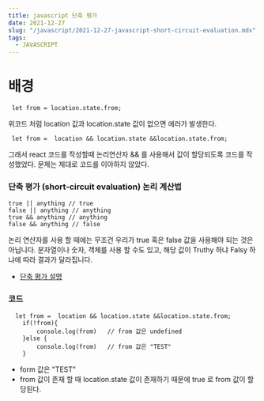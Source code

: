 ```yaml
---
title: javascript 단축 평가
date: 2021-12-27
slug: "/javascript/2021-12-27-javascript-short-circuit-evaluation.mdx"
tags:
  - JAVASCRIPT
--- 
```


# 배경

```
 let from = location.state.from;
```
위코드 처럼
 location 값과 location.state 값이 없으면 에러가 발생한다.
 
 ```
  let from =  location && location.state &&location.state.from;
 ```
그래서 react 코드를 작성할때 논리연산자 && 를 사용해서 값이 할당되도록 코드를 작성했었다.
문제는 제대로 코드를 이야하지 않았다.

 
### 단축 평가 (short-circuit evaluation) 논리 계산법

```
true || anything // true
false || anything // anything
true && anything // anything
false && anything // false
```
논리 연산자를 사용 할 때에는 무조건 우리가 true 혹은 false 값을 사용해야 되는 것은 아닙니다. 문자열이나 숫자, 객체를 사용 할 수도 있고, 해당 값이 Truthy 하냐 Falsy 하냐에 따라 결과가 달라집니다.

* [단축 평가 설명](https://learnjs.vlpt.us/useful/03-short-circuiting.html)

### 코드
```
  let from =  location && location.state &&location.state.from;
    if(!from){
        console.log(from)   // from 값은 undefined
    }else {
        console.log(from)   // from 값은 "TEST"
    }         
```
* form 값은 "TEST"
* from 값이 존재 할 때 location.state 값이 존재하기 때문에 true 로 from 값이 할당된다.

